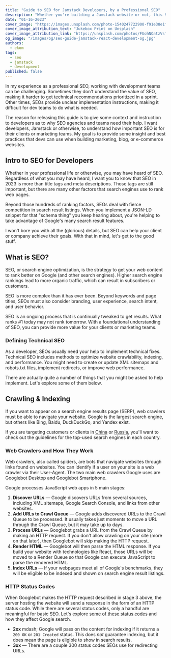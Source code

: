 ```yaml
---
title: "Guide to SEO for Jamstack Developers, by a Professional SEO"
description: "Whether you're building a Jamstack website or not, this SEO guide will give developers a foundation of SEO goals and best practices."
date: "01-16-2023"
cover_image: "https://images.unsplash.com/photo-1540247722900-f91e38e1f36c?ixlib=rb-4.0.3&ixid=MnwxMjA3fDB8MHxwaG90by1wYWdlfHx8fGVufDB8fHx8&auto=format&fit=crop&w=2371&q=80"
cover_image_attribution_text: "Jukebox Print on Unsplash"
cover_image_attribution_link: "https://unsplash.com/photos/FUohNQatzVs?utm_source=unsplash&utm_medium=referral&utm_content=creditShareLink"
og_image: "/images/og/seo-guide-jamstack-react-development-og.jpg"
authors:
  - ekom
tags:
  - seo
  - jamstack
  - development
published: false
---
```


In my experience as a professional SEO, working with development teams can be challenging. Sometimes they don't understand the value of SEO, making it harder to get technical recommendations prioritized in a sprint. Other times, SEOs provide unclear implementation instructions, making it difficult for dev teams to do what is needed.

The reason for releasing this guide is to give some context and instruction to developers as to why SEO agencies and teams need their help. I want developers, Jamstack or otherwise, to understand how important SEO is for their clients or marketing teams. My goal is to provide some insight and best practices that devs can use when building marketing, blog, or e-commerce websites.

## Intro to SEO for Developers

Whether in your professional life or otherwise, you may have heard of SEO. Regardless of what you may have heard, I want you to know that SEO in 2023 is more than title tags and meta descriptions. Those tags are still important, but there are many other factors that search engines use to rank web pages.

Beyond those hundreds of ranking factors, SEOs deal with fierce competition in search result listings. When you implement a JSON-LD snippet for that "schema thing" you keep hearing about, you're helping to take advantage of Google's many search result features.

I won't bore you with all the (glorious) details, but SEO can help your client or company achieve their goals. With that in mind, let's get to the good stuff.

## What is SEO?

SEO, or search engine optimization, is the strategy to get your web content to rank better on Google (and other search engines). Higher search engine rankings lead to more organic traffic, which can result in subscribers or customers.

SEO is more complex than it has ever been. Beyond keywords and page titles, SEOs must also consider branding, user experience, search intent, and user behavior.

SEO is an ongoing process that is continually tweaked to get results. What ranks #1 today may not rank tomorrow. With a foundational understanding of SEO, you can provide more value for your clients or marketing teams.

### Defining Technical SEO

As a developer, SEOs usually need your help to implement technical fixes. Technical SEO includes methods to optimize website crawlability, indexing, and performance. You might need to create or update XML sitemaps and robots.txt files, implement redirects, or improve web performance.

There are actually quite a number of things that you might be asked to help implement. Let's explore some of them below.

## Crawling & Indexing

If you want to appear on a search engine results page (SERP), web crawlers must be able to navigate your website. Google is the largest search engine, but others like Bing, Baidu, DuckDuckGo, and Yandex exist.

If you are targeting customers or clients in [China](https://gs.statcounter.com/search-engine-market-share/all/china) or [Russia](https://gs.statcounter.com/search-engine-market-share/all/russian-federation), you'll want to check out the guidelines for the top-used search engines in each country.

### Web Crawlers and How They Work

Web crawlers, also called spiders, are bots that navigate websites through links found on websites. You can identify if a user on your site is a web crawler via their User-Agent. The two main web crawlers Google uses are Googlebot Desktop and Googlebot Smartphone.

<KommyImage
  blogImage
  src="/images/javascript-seo-process.png"
  alt="A visual depiction of the Googlebot journey from crawling to indexing web pages."
  width={1200}
  height={898}
/>

Google processes JavaScript web apps in 5 main stages:

1. **Discover URLs** &mdash; Google discovers URLs from several sources, including XML sitemaps, Google Search Console, and links from other websites.
2. **Add URLs to Crawl Queue** &mdash; Google adds discovered URLs to the Crawl Queue to be processed. It usually takes just moments to move a URL through the Crawl Queue, but it may take up to days.
3. **Process URLs** &mdash; Googlebot grabs a URL from the Crawl Queue by making an HTTP request. If you don't allow crawling on your site (more on that later), then Googlebot will skip making the HTTP request.
4. **Render HTML** &mdash; Googlebot will then parse the HTML response. If you build your website with technologies like React, those URLs will be moved to a Render Queue so that Google can execute JavaScript to parse the rendered HTML.
5. **Index URLs** &mdash; If your webpages meet all of Google's benchmarks, they will be eligible to be indexed and shown on search engine result listings.

### HTTP Status Codes

When Googlebot makes the HTTP request described in stage 3 above, the server hosting the website will send a response in the form of an HTTP status code. While there are several status codes, only a handful are meaningful for basic SEO. Let's explore [some of these status codes](https://developers.google.com/search/docs/crawling-indexing/http-network-errors#http-status-codes) and how they affect Google search.

- **2xx** mdash; Google will pass on the content for indexing if it returns a `200 OK` or `201 Created` status. This does _not_ guarantee indexing, but it does mean the page is eligible to show in search results.
- **3xx** &mdash; There are a couple 300 status codes SEOs use for redirecting URLs.
